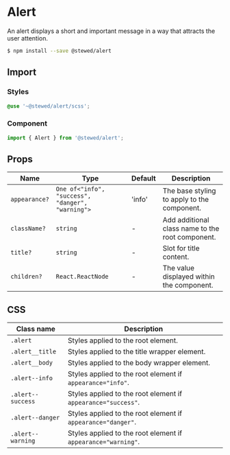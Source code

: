 # Alert

An alert displays a short and important message in a way that attracts the user attention.

```bash
$ npm install --save @stewed/alert
```

## Import

### Styles

```scss
@use '~@stewed/alert/scss';
```

### Component

```js
import { Alert } from '@stewed/alert';
```

## Props

| Name          | Type                                             | Default | Description                                      |
| ------------- | ------------------------------------------------ | ------- | ------------------------------------------------ |
| `appearance?` | `One of<"info", "success", "danger", "warning">` | 'info'  | The base styling to apply to the component.      |
| `className?`  | `string`                                         | -       | Add additional class name to the root component. |
| `title?`      | `string`                                         | -       | Slot for title content.                          |
| `children?`   | `React.ReactNode`                                | -       | The value displayed within the component.        |

## CSS

| Class name        | Description                                                   |
| ----------------- | ------------------------------------------------------------- |
| `.alert`          | Styles applied to the root element.                           |
| `.alert__title`   | Styles applied to the title wrapper element.                  |
| `.alert__body`    | Styles applied to the body wrapper element.                   |
| `.alert--info`    | Styles applied to the root element if `appearance="info"`.    |
| `.alert--success` | Styles applied to the root element if `appearance="success"`. |
| `.alert--danger`  | Styles applied to the root element if `appearance="danger"`.  |
| `.alert--warning` | Styles applied to the root element if `appearance="warning"`. |
